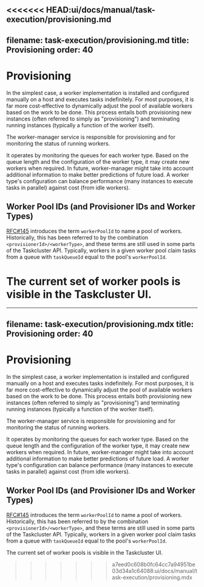 <<<<<<< HEAD:ui/docs/manual/task-execution/provisioning.md
---
filename: task-execution/provisioning.md
title: Provisioning
order: 40
---

# Provisioning

In the simplest case, a worker implementation is installed and configured
manually on a host and executes tasks indefinitely. For most purposes, it is
far more cost-effective to dynamically adjust the pool of available workers
based on the work to be done. This process entails both provisioning new
instances (often referred to simply as "provisioning") and terminating running
instances (typically a function of the worker itself).

The worker-manager service is responsible for provisioning and for monitoring the status of running workers.

It operates by monitoring the queues for each worker type.  Based on the queue
length and the configuration of the worker type, it may create new workers when
required.  In future, worker-manager might take into account additional
information to make better predictions of future load. A worker type's
configuration can balance performance (many instances to execute tasks in
parallel) against cost (from idle workers).

## Worker Pool IDs (and Provisioner IDs and Worker Types)

[RFC#145](https://github.com/taskcluster/taskcluster-rfcs/pull/145) introduces the term `workerPoolId` to name a pool of workers.
Historically, this has been referred to by the combination `<provisionerId>/<workerType>`, and these terms are still used in some parts of the Taskcluster API.
Typically, workers in a given worker pool claim tasks from a queue with `taskQueueId` equal to the pool's `workerPoolId`.

The current set of worker pools is visible in the Taskcluster UI.
=======
---
filename: task-execution/provisioning.mdx
title: Provisioning
order: 40
---

# Provisioning

In the simplest case, a worker implementation is installed and configured
manually on a host and executes tasks indefinitely. For most purposes, it is
far more cost-effective to dynamically adjust the pool of available workers
based on the work to be done. This process entails both provisioning new
instances (often referred to simply as "provisioning") and terminating running
instances (typically a function of the worker itself).

The worker-manager service is responsible for provisioning and for monitoring the status of running workers.

It operates by monitoring the queues for each worker type.  Based on the queue
length and the configuration of the worker type, it may create new workers when
required.  In future, worker-manager might take into account additional
information to make better predictions of future load. A worker type's
configuration can balance performance (many instances to execute tasks in
parallel) against cost (from idle workers).

## Worker Pool IDs (and Provisioner IDs and Worker Types)

[RFC#145](https://github.com/taskcluster/taskcluster-rfcs/pull/145) introduces the term `workerPoolId` to name a pool of workers.
Historically, this has been referred to by the combination `<provisionerId>/<workerType>`, and these terms are still used in some parts of the Taskcluster API.
Typically, workers in a given worker pool claim tasks from a queue with `taskQueueId` equal to the pool's `workerPoolId`.

The current set of worker pools is visible in the Taskcluster UI.
>>>>>>> a7eed0c608b0fc64cc7a94951be03d34a1c64088:ui/docs/manual/task-execution/provisioning.mdx
